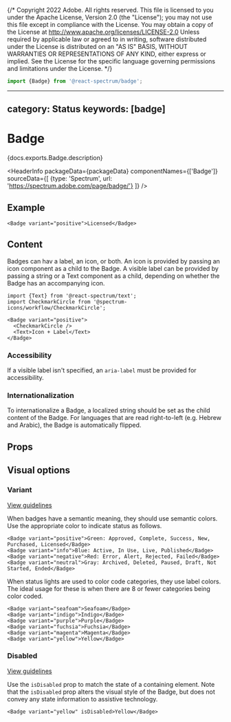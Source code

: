 {/* Copyright 2022 Adobe. All rights reserved.
This file is licensed to you under the Apache License, Version 2.0 (the "License");
you may not use this file except in compliance with the License. You may obtain a copy
of the License at http://www.apache.org/licenses/LICENSE-2.0
Unless required by applicable law or agreed to in writing, software distributed under
the License is distributed on an "AS IS" BASIS, WITHOUT WARRANTIES OR REPRESENTATIONS
OF ANY KIND, either express or implied. See the License for the specific language
governing permissions and limitations under the License. */}



```jsx import
import {Badge} from '@react-spectrum/badge';
```

---
category: Status
keywords: [badge]
---

# Badge

<PageDescription>{docs.exports.Badge.description}</PageDescription>

<HeaderInfo
packageData={packageData}
componentNames={['Badge']}
sourceData={[
{type: 'Spectrum', url: 'https://spectrum.adobe.com/page/badge/'}
]} />

## Example

```tsx example
<Badge variant="positive">Licensed</Badge>
```

## Content

Badges can hav a label, an icon, or both. An icon is provided by passing an icon component as a child to the Badge.
A visible label can be provided by passing a string or a Text component as a child, depending on whether the Badge has an accompanying icon.

```tsx example
import {Text} from '@react-spectrum/text';
import CheckmarkCircle from '@spectrum-icons/workflow/CheckmarkCircle';

<Badge variant="positive">
  <CheckmarkCircle />
  <Text>Icon + Label</Text>
</Badge>
```

### Accessibility
If a visible label isn't specified, an `aria-label` must be provided for accessibility.

### Internationalization

To internationalize a Badge, a localized string should be set as the child content of the Badge.
For languages that are read right-to-left (e.g. Hebrew and Arabic), the Badge is automatically flipped.

## Props

<PropTable component={docs.exports.Badge} links={docs.links} />

## Visual options

### Variant
[View guidelines](https://spectrum.adobe.com/page/badge/#Semantic-variants)

When badges have a semantic meaning, they should use semantic colors.
Use the appropriate color to indicate status as follows.

```tsx example
<Badge variant="positive">Green: Approved, Complete, Success, New, Purchased, Licensed</Badge>
<Badge variant="info">Blue: Active, In Use, Live, Published</Badge>
<Badge variant="negative">Red: Error, Alert, Rejected, Failed</Badge>
<Badge variant="neutral">Gray: Archived, Deleted, Paused, Draft, Not Started, Ended</Badge>
```

When status lights are used to color code categories, they use label colors. The ideal usage for these is when there
are 8 or fewer categories being color coded.

```tsx example
<Badge variant="seafoam">Seafoam</Badge>
<Badge variant="indigo">Indigo</Badge>
<Badge variant="purple">Purple</Badge>
<Badge variant="fuchsia">Fuchsia</Badge>
<Badge variant="magenta">Magenta</Badge>
<Badge variant="yellow">Yellow</Badge>
```

### Disabled
[View guidelines](https://spectrum.adobe.com/page/badge/#Disabled)

Use the `isDisabled` prop to match the state of a containing element.
Note that the `isDisabled` prop alters the visual style of the Badge,
but does not convey any state information to assistive technology.

```tsx example
<Badge variant="yellow" isDisabled>Yellow</Badge>
```
